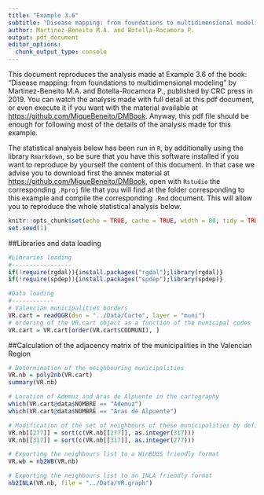 ```yaml
---
title: "Example 3.6"
subtitle: "Disease mapping: from foundations to multidimensional modeling"
author: Martinez-Beneito M.A. and Botella-Rocamora P.
output: pdf_document
editor_options: 
  chunk_output_type: console
---
```


This document reproduces the analysis made at Example 3.6 of the book: "Disease mapping: from foundations to multidimensional modeling" by Martinez-Beneito M.A. and Botella-Rocamora P., published by CRC press in 2019. You can watch the analysis made with full detail at this pdf document, or even execute it if you want with the material available at <https://github.com/MigueBeneito/DMBook>. Anyway, this pdf file should be enough for following most of the details of the analysis made for this example.

The statistical analysis below has been run in `R`, by additionally using the library `Rmarkdown`, so be sure that you have this software installed if you want to reproduce by yourself the content of this document. In that case we advise you to download first the annex material at <https://github.com/MigueBeneito/DMBook>, open with `Rstudio` the corresponding `.Rproj` file that you will find at the folder corresponding to this example and compile the corresponding `.Rmd` document. This will allow you to reproduce the whole statistical analysis below.
  
```r
knitr::opts_chunk$set(echo = TRUE, cache = TRUE, width = 80, tidy = TRUE, tidy.opts = list(width.cutoff = 70))
set.seed(1)
```

##Libraries and data loading
```r
#Libraries loading
#-----------------
if(!require(rgdal)){install.packages("rgdal");library(rgdal)}
if(!require(spdep)){install.packages("spdep");library(spdep)}

#Data loading
#------------
# Valencian municipalities borders
VR.cart = readOGR(dsn = "../Data/Carto", layer = "muni")
# ordering of the VR.cart object as a function of the municipal codes
VR.cart = VR.cart[order(VR.cart$CODMUNI), ]
```

##Calculation of the adjacency matrix of the municipalities in the Valencian Region
```r
# Determination of the neighbouring municipalities
VR.nb = poly2nb(VR.cart)
summary(VR.nb)

# Location of Ademuz and Aras de Alpuente in the cartography
which(VR.cart@data$NOMBRE == "Ademuz")
which(VR.cart@data$NOMBRE == "Aras de Alpuente")

# Modification of the set of neighbours of these municipalities by defining them also as neighbours.
VR.nb[[277]] = sort(c(VR.nb[[277]], as.integer(317)))
VR.nb[[317]] = sort(c(VR.nb[[317]], as.integer(277)))

# Exporting the neighbours list to a WinBUGS friendly format
VR.wb = nb2WB(VR.nb)

# Exporting the neighbours list to an INLA friendly format
nb2INLA(VR.nb, file = "../Data/VR.graph")
```

